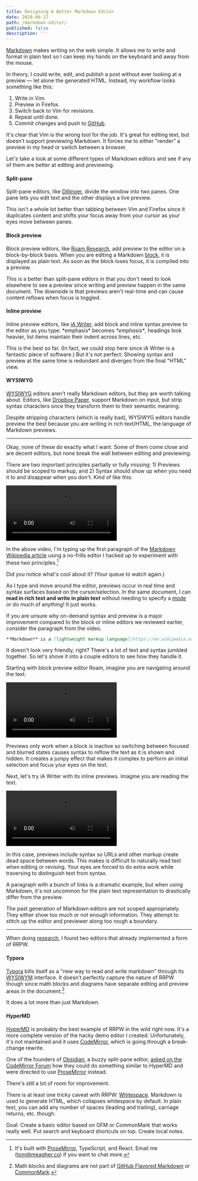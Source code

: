 ```yaml
---
title: Designing A Better Markdown Editor
date: 2020-06-17
path: /markdown-editor/
published: false
description: ''
---
```


[Markdown](https://en.wikipedia.org/wiki/Markdown) makes writing on the web simple. It allows me to write and format in plain text so I can keep my hands on the keyboard and away from the mouse.

In theory, I could write, edit, and publish a post without ever looking at a preview — let alone the generated HTML. Instead, my workflow looks something like this:

1. Write in Vim.
2. Preview in Firefox.
3. Switch back to Vim for revisions.
4. Repeat until done.
5. Commit changes and push to [GitHub](https://github.com/tmm/www).

It's clear that Vim is the wrong tool for the job. It's great for editing text, but doesn't support previewing Markdown. It forces me to either "render" a preview in my head or switch between a browser.

Let's take a look at some different types of Markdown editors and see if any of them are better at editing and previewing.

#### Split-pane

Split-pane editors, like [Dillinger](https://dillinger.io), divide the window into two panes. One pane lets you edit text and the other displays a live preview.

This isn't a whole lot better than tabbing between Vim and Firefox since it duplicates content and shifts your focus away from your cursor as your eyes move between panes.

#### Block preview

Block preview editors, like [Roam Research](https://roamresearch.com/), add preview to the editor on a block-by-block basis. When you are editing a Markdown [block](https://daringfireball.net/projects/markdown/syntax#block), it is displayed as plain text. As soon as the block loses focus, it is compiled into a preview.

This is a better than split-pane editors in that you don't need to look elsewhere to see a preview since writing and preview happen in the same document. The downside is that previews aren't real-time and can cause content reflows when focus is toggled.

#### Inline preview

Inline preview editors, like [iA Writer](https://ia.net/writer), add block and inline syntax preview to the editor as you type: \*emphasis\* becomes _\*emphasis\*_, headings look heavier, list items maintain their indent across lines, etc.

This is the best so far. (In fact, we could stop here since iA Writer is a fantastic piece of software.) But it's not perfect: Showing syntax and preview at the same time is redundant and diverges from the final "HTML" view.

#### WYSIWYG

[WYSIWYG](https://en.wikipedia.org/wiki/WYSIWYG) editors aren't really Markdown editors, but they are worth talking about. Editors, like [Dropbox Paper](https://www.dropbox.com/paper), support Markdown on input, but strip syntax characters once they transform them to their semantic meaning.

Despite stripping characters (which is really bad), WYSIWYG editors handle preview the best because you are writing in rich text/HTML, the language of Markdown previews.

***

Okay, none of these do exactly what I want. Some of them come close and are decent editors, but none break the wall between editing and previewing.

There are two important principles partially or fully missing: 1) Previews should be scoped to markup, and 2) Syntax should show up when you need it to and disappear when you don't. Kind of like this:

<video controls>
  <source src="./assets/mizaru.mp4" type="video/mp4" />
  <source src="./assets/mizaru.webm" type="video/webm" />
  <p>Your browser doesn't support HTML5 video. Here is
     a <a href="./assets/mizaru.mp4">link to the video</a> instead.</p>
</video>

In the above video, I'm typing up the first paragraph of the [Markdown Wikipedia article](https://en.wikipedia.org/wiki/Markdown) using a no-frills editor I hacked up to experiment with these two principles.[^1]

Did you notice what's cool about it? (Your queue to watch again.)

As I type and move around the editor, previews occur in real time and syntax surfaces based on the cursor/selection. In the same document, I can **read in rich text and write in plain text** without needing to specify a [mode](https://en.wikipedia.org/wiki/Mode_(user_interface)) or do much of anything! It just works.

If you are unsure why on-demand syntax and preview is a major improvement compared to the block or inline editors we reviewed earlier, consider the paragraph from the video.

```markdown
**Markdown** is a [lightweight markup language](https://en.wikipedia.org/wiki/Lightweight_markup_language) with plain-text-formatting syntax, created in 2004 by [John Gruber](https://en.wikipedia.org/wiki/John_Gruber) with [Aaron Swartz](https://en.wikipedia.org/wiki/Aaron_Swartz). Markdown is often used to format [readme files](https://en.wikipedia.org/wiki/README), for writing messages in online discussion forums, and to create [rich text](https://en.wikipedia.org/wiki/Formatted_text) using a [plain text](https://en.wikipedia.org/wiki/Plain_text) [editor](https://en.wikipedia.org/wiki/Text_editor).
```
It doesn't look very friendly, right? There's a lot of text and syntax jumbled together. So let's shove it into a couple editors to see how they handle it.

Starting with block preview editor Roam, imagine you are navigating around the text.

<video controls>
  <source src="./assets/roam.mp4" type="video/mp4" />
  <source src="./assets/roam.webm" type="video/webm" />
  <p>Your browser doesn't support HTML5 video. Here is
     a <a href="./assets/roam.mp4">link to the video</a> instead.</p>
</video>

Previews only work when a block is inactive so switching between focused and blurred states causes syntax to reflow the text as it is shown and hidden. It creates a jumpy effect that makes it complex to perform an initial selection and focus your eyes on the text.

Next, let's try iA Writer with its inline previews. Imagine you are reading the
text.

<video controls>
  <source src="./assets/ia.mp4" type="video/mp4" />
  <source src="./assets/ia.webm" type="video/webm" />
  <p>Your browser doesn't support HTML5 video. Here is
     a <a href="./assets/ia.mp4">link to the video</a> instead.</p>
</video>

In this case, previews include syntax so URLs and other markup create dead space between words. This makes is difficult to naturally read text when editing or revising. Your eyes are forced to do extra work while traversing to distinguish text from syntax.

A paragraph with a bunch of links is a dramatic example, but when using Markdown, it's not uncommon for the plain text representation to drastically differ from the preview.

The past generation of Markdown editors are not scoped appropriately. They either show too much or not enough information. They attempt to stitch up the editor and previewer along too rough a boundary.

***

When doing [research](https://www.are.na/tmm/mizaru), I found two editors that already implemented a form of RRPW.

#### Typora

[Typora](https://typora.io) bills itself as a "new way to read and write markdown" through its [WYSIWYM](https://en.wikipedia.org/wiki/WYSIWYM) interface. It doesn't perfectly capture the nature of RRPW though since math blocks and diagrams have separate editing and preview areas in the document.[^2]

It does a lot more than just Markdown.

#### HyperMD

[HyperMD](https://github.com/laobubu/HyperMD) is probably the best example of RRPW in the wild right now. It's a more complete version of the hacky demo editor I created. Unfortunately, it's not maintained and it uses [CodeMirror](https://codemirror.net/), which is going through a break-change rewrite.

One of the founders of [Obsidian](https://obsidian.md), a buzzy split-pane editor, [asked on the CodeMirror Forum](https://discuss.codemirror.net/t/implementing-wysiwyg-markdown-editor-in-codemirror/2403) how they could do something similar to HyperMD and were directed to use [ProseMirror](https://prosemirror.net/) instead.

There's still a lot of room for improvement.

There is at least one tricky caveat with RRPW: [Whitespace](https://en.wikipedia.org/wiki/Whitespace_character). Markdown is used to generate HTML, which collapses whitespace by default. In plain text, you can add any number of spaces (leading and trailing), carriage returns, etc. though.

Goal: Create a basic editor based on GFM or CommonMark that works really well.
Put search and keyboard shortcuts on top. Create local notes.

[^1]: It's built with [ProseMirror](https://prosemirror.net), TypeScript, and React. Email me (tom@meagher.co) if you want to chat more.

[^2]: Math blocks and diagrams are not part of [GitHub Flavored Markdown](https://github.github.com/gfm/) or [CommonMark](https://spec.commonmark.org/0.29/).
